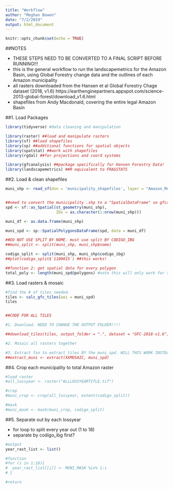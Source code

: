 ```yaml
---
title: "Workflow"
author: "Meghan Bowen"
date: "7/2/2019"
output: html_document
---
```


```r
knitr::opts_chunk$set(echo = TRUE)
```

##NOTES

- THESE STEPS NEED TO BE CONVERTED TO A FINAL SCRIPT BEFORE RUNNING!!!
- this is the general workflow to run the landscapemetrics for the Amazon Basin, using Global Forestry change data and the outlines of each Amazon municipality
- all rasters downloaded from the Hansen et al Global Forestry Chage dataset (2018, v1.6) https://earthenginepartners.appspot.com/science-2013-global-forest/download_v1.6.html
- shapefiles from Andy Macdonald, covering the entire legal Amazon Basin


##1. Load Packages

```r

library(tidyverse) #data cleaning and manipulation

library(raster) ##load and manipulate rasters
library(sf) ##load shapefiles
library(sp) ##additional functions for spatial objects
library(spatstat) ##work with shapefiles
library(rgdal) ##for projections and coord systems

library(gfcanalysis) ##package specifically for Hansen Forestry Data!
library(landscapemetrics) ##R equivalent to FRAGSTATS

```


##2. Load & clean shapefiles

```r

muni_shp <- read_sf(dsn = 'municipality_shapefiles', layer = "Amazon_Municipios")


##need to convert the municipality .shp to a "SpatialDataFrame" so gfcanalysis can grab the forestry tiles online
spd <- sf::as_Spatial(st_geometry(muni_shp),
                      IDs = as.character(1:nrow(muni_shp)))

muni_df <- as.data.frame(muni_shp)

muni_spd <- sp::SpatialPolygonsDataFrame(spd, data = muni_df)

```


```r

##DO NOT USE SPLIT BY NOME. must use split BY CODIGO_IBG
##muni_split <- split(muni_shp, muni_shp$nome)

codigo_split <- split(muni_shp, muni_shp$codigo_ibg)
##plot(codigo_split$`1100015`) ##this works!

##function 2: get spatial data for every polygon
total_poly <- length(muni_spd@polygons) #note this will only work for spd


```


##3. Load rasters & mosaic

```r

#find the # of tiles needed. 
tiles <- calc_gfc_tiles(aoi = muni_spd)
tiles


##CODE FOR ALL TILES

#1. Download. NEED TO CHANGE THE OUTPUT FOLDER!!!!  

##download_tiles(tiles, output_folder = ".", dataset = "GFC-2018-v1.6",images = c("treecover2000", "lossyear", "gain"))

```

```r

#2. Mosaic all rasters together

#3. Extract fxn to extract tiles BY the muni_spd. WILL THIS WORK INSTEAD OF CROPPING?!
##extract_muni <- extract(XXMOSAIC, muni_spd)

```

##4. Crop each municipality to total Amazon raster

```r

#load raster
#all_lossyear <- raster("ALLLOSSYEARTITLE.tif")

#crop
#muni_crop <- crop(all_lossyear, extent(codigo_split))

#mask
#muni_mask <- mask(muni_crop, codigo_split)

```

##5. Separate out by each lossyear

- for loop to split every year out (1 to 18)
- separate by codigo_ibg first?

```r

#output
year_rast_list <- list()

#function
#for (i in 1:18){
#  year_rast_list[[i]] <- MUNI_MASK %in% 1:i
# }

#return

```

